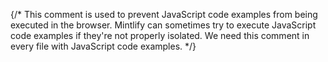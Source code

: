 {/* 
  This comment is used to prevent JavaScript code examples from being executed in the browser.
  Mintlify can sometimes try to execute JavaScript code examples if they're not properly isolated.
  We need this comment in every file with JavaScript code examples.
*/} 